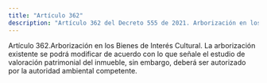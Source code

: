```yaml
---
title: "Artículo 362"
description: "Artículo 362 del Decreto 555 de 2021. Arborización en los Bienes de Interés Cultural."
---
```


Artículo 362.Arborización en los Bienes de Interés Cultural. La arborización existente se podrá modificar de acuerdo con lo que señale el estudio de valoración patrimonial del inmueble, sin embargo, deberá ser autorizado por la autoridad ambiental competente.